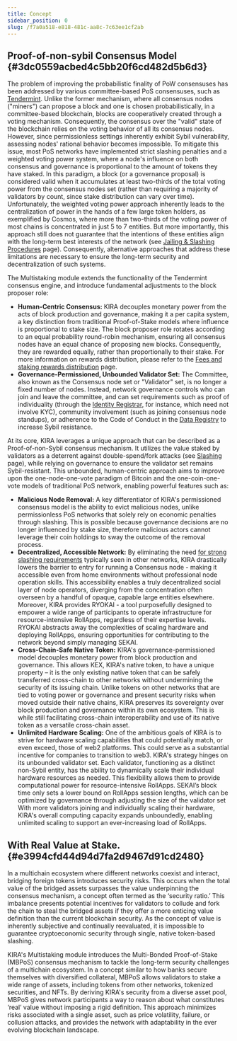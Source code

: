 ```yaml
---
title: Concept
sidebar_position: 0
slug: /f7a0a518-e818-481c-aa8c-7c63ee1cf2ab
---
```





## Proof-of-non-sybil Consensus Model {#3dc0559acbed4c5bb20f6cd482d5b6d3}


The problem of improving the probabilistic finality of PoW consensuses has been addressed by various committee-based PoS consensuses, such as [Tendermint](https://tendermint.com/). Unlike the former mechanism, where all consensus nodes ("miners") can propose a block and one is chosen probabilistically, in a committee-based blockchain, blocks are cooperatively created through a voting mechanism. Consequently, the consensus over the "valid" state of the blockchain relies on the voting behavior of all its consensus nodes. However, since permissionless settings inherently exhibit Sybil vulnerability, assessing nodes' rational behavior becomes impossible. To mitigate this issue, most PoS networks have implemented strict slashing penalties and a weighted voting power system, where a node's influence on both consensus and governance is proportional to the amount of tokens they have staked. In this paradigm, a block (or a governance proposal) is considered valid when it accumulates at least two-thirds of the total voting power from the consensus nodes set (rather than requiring a majority of validators by count, since stake distribution can vary over time). Unfortunately, the weighted voting power approach inherently leads to the centralization of power in the hands of a few large token holders, as exemplified by Cosmos, where more than two-thirds of the voting power of most chains is concentrated in just 5 to 7 entities. But more importantly, this approach still does not guarantee that the intentions of these entities align with the long-term best interests of the network (see [Jailing & Slashing Procedures](/docs/d6fee8b3-1948-493e-bbdd-796bcc996c2b) page). Consequently, alternative approaches that address these limitations are necessary to ensure the long-term security and decentralization of such systems.


The Multistaking module extends the functionality of the Tendermint consensus engine, and introduce fundamental adjustments to the block proposer role:

- **Human-Centric Consensus:** KIRA decouples monetary power from the acts of block production and governance, making it a per capita system, a key distinction from traditional Proof-of-Stake models where influence is proportional to stake size. The block proposer role rotates according to an equal probability round-robin mechanism, ensuring all consensus nodes have an equal chance of proposing new blocks. Consequently, they are rewarded equally, rather than proportionally to their stake. For more information on rewards distribution, please refer to the [Fees and staking rewards distribution](/docs/85d4757d-f36d-4a39-b7ab-62866c1689ba) page.
- **Governance-Permissioned, Unbounded Validator Set:** The Committee, also known as the Consensus node set or "Validator" set, is no longer a fixed number of nodes. Instead, network governance controls who can join and leave the committee, and can set requirements such as proof of individuality (through the [Identity Registrar](/docs/d482180d-165a-4c09-8c32-167f061ceb92), for instance, which need not involve KYC), community involvement (such as joining consensus node standups), or adherence to the Code of Conduct in the [Data Registry](/docs/1a3a9dbd-3c24-454b-b353-ee6a1c2c7a5c) to increase Sybil resistance.

At its core, KIRA leverages a unique approach that can be described as a Proof-of-non-Sybil consensus mechanism. It utilizes the value staked by validators as a deterrent against double-spend/fork attacks (see [Slashing](/docs/d6fee8b3-1948-493e-bbdd-796bcc996c2b) page), while relying on governance to ensure the validator set remains Sybil-resistant. This unbounded, human-centric approach aims to improve upon the one-node-one-vote paradigm of Bitcoin and the one-coin-one-vote models of traditional PoS network, enabling powerful features such as:

- **Malicious Node Removal:** A key differentiator of KIRA's permissioned consensus model is the ability to evict malicious nodes, unlike permissionless PoS networks that solely rely on economic penalties through slashing. This is possible because governance decisions are no longer influenced by stake size, therefore malicious actors cannot leverage their coin holdings to sway the outcome of the removal process.
- **Decentralized, Accessible Network:** By eliminating the need [for strong slashing requirements](/docs/d6fee8b3-1948-493e-bbdd-796bcc996c2b) typically seen in other networks, KIRA drastically lowers the barrier to entry for running a Consensus node - making it accessible even from home environments without professional node operation skills. This accessibility enables a truly decentralized social layer of node operators, diverging from the concentration often overseen by a handful of opaque, capable large entities elsewhere. Moreover, KIRA provides RYOKAI - a tool purposefully designed to empower a wide range of participants to operate infrastructure for resource-intensive RollApps, regardless of their expertise levels. RYOKAI abstracts away the complexities of scaling hardware and deploying RollApps, ensuring opportunities for contributing to the network beyond simply managing SEKAI.
- **Cross-Chain-Safe Native Token:** KIRA's governance-permissioned model decouples monetary power from block production and governance. This allows KEX, KIRA's native token, to have a unique property – it is the only existing native token that can be safely transferred cross-chain to other networks without undermining the security of its issuing chain. Unlike tokens on other networks that are tied to voting power or governance and present security risks when moved outside their native chains, KIRA preserves its sovereignty over block production and governance within its own ecosystem. This is while still facilitating cross-chain interoperability and use of its native token as a versatile cross-chain asset.
- **Unlimited Hardware Scaling:** One of the ambitious goals of KIRA is to strive for hardware scaling capabilities that could potentially match, or even exceed, those of web2 platforms. This could serve as a substantial incentive for companies to transition to web3. KIRA's strategy hinges on its unbounded validator set. Each validator, functioning as a distinct non-Sybil entity, has the ability to dynamically scale their individual hardware resources as needed. This flexibility allows them to provide computational power for resource-intensive RollApps. SEKAI’s block time only sets a lower bound on RollApps session lengths, which can be optimized by governance through adjusting the size of the validator set With more validators joining and individually scaling their hardware, KIRA's overall computing capacity expands unboundedly, enabling unlimited scaling to support an ever-increasing load of RollApps.

## With Real Value at Stake.  {#e3994cfd44d94d7fa2d9467d91cd2480}


In a multichain ecosystem where different networks coexist and interact, bridging foreign tokens introduces security risks. This occurs when the total value of the bridged assets surpasses the value underpinning the consensus mechanism, a concept often termed as the ‘security ratio.’ This imbalance presents potential incentives for validators to collude and fork the chain to steal the bridged assets if they offer a more enticing value definition than the current blockchain security. As the concept of value is inherently subjective and continually reevaluated, it is impossible to guarantee cryptoeconomic security through single, native token-based slashing.


KIRA's Multistaking module introduces the Multi-Bonded Proof-of-Stake (MBPoS) consensus mechanism to tackle the long-term security challenges of a multichain ecosystem. In a concept similar to how banks secure themselves with diversified collateral, MBPoS allows validators to stake a wide range of assets, including tokens from other networks, tokenized securities, and NFTs. By deriving KIRA's security from a diverse asset pool, MBPoS gives network participants a way to reason about what constitutes ‘real’ value without imposing a rigid definition. This approach minimizes risks associated with a single asset, such as price volatility, failure, or collusion attacks, and provides the network with adaptability in the ever evolving blockchain landscape.

